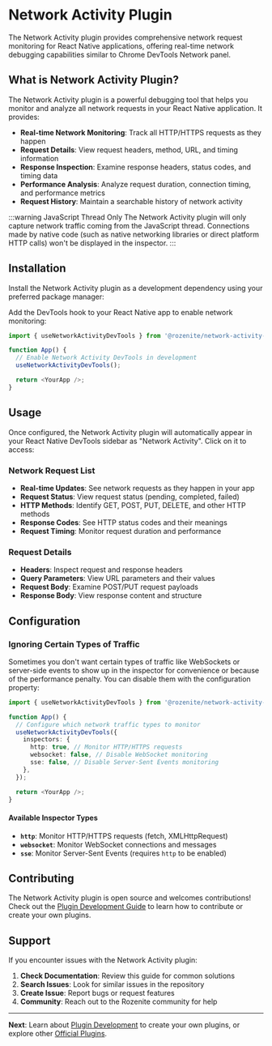 
# Network Activity Plugin

The Network Activity plugin provides comprehensive network request monitoring for React Native applications, offering real-time network debugging capabilities similar to Chrome DevTools Network panel.

## What is Network Activity Plugin?

The Network Activity plugin is a powerful debugging tool that helps you monitor and analyze all network requests in your React Native application. It provides:

- **Real-time Network Monitoring**: Track all HTTP/HTTPS requests as they happen
- **Request Details**: View request headers, method, URL, and timing information
- **Response Inspection**: Examine response headers, status codes, and timing data
- **Performance Analysis**: Analyze request duration, connection timing, and performance metrics
- **Request History**: Maintain a searchable history of network activity

:::warning JavaScript Thread Only
The Network Activity plugin will only capture network traffic coming from the JavaScript thread. Connections made by native code (such as native networking libraries or direct platform HTTP calls) won't be displayed in the inspector.
:::

## Installation

Install the Network Activity plugin as a development dependency using your preferred package manager:

<PackageManagerTabs command="install -D @rozenite/network-activity-plugin" />

Add the DevTools hook to your React Native app to enable network monitoring:

```typescript title="App.tsx"
import { useNetworkActivityDevTools } from '@rozenite/network-activity-plugin';

function App() {
  // Enable Network Activity DevTools in development
  useNetworkActivityDevTools();

  return <YourApp />;
}
```

## Usage

Once configured, the Network Activity plugin will automatically appear in your React Native DevTools sidebar as "Network Activity". Click on it to access:

### Network Request List

- **Real-time Updates**: See network requests as they happen in your app
- **Request Status**: View request status (pending, completed, failed)
- **HTTP Methods**: Identify GET, POST, PUT, DELETE, and other HTTP methods
- **Response Codes**: See HTTP status codes and their meanings
- **Request Timing**: Monitor request duration and performance

### Request Details

- **Headers**: Inspect request and response headers
- **Query Parameters**: View URL parameters and their values
- **Request Body**: Examine POST/PUT request payloads
- **Response Body**: View response content and structure

## Configuration

### Ignoring Certain Types of Traffic

Sometimes you don't want certain types of traffic like WebSockets or server-side events to show up in the inspector for convenience or because of the performance penalty. You can disable them with the configuration property:

```typescript title="App.tsx"
import { useNetworkActivityDevTools } from '@rozenite/network-activity-plugin';

function App() {
  // Configure which network traffic types to monitor
  useNetworkActivityDevTools({
    inspectors: {
      http: true, // Monitor HTTP/HTTPS requests
      websocket: false, // Disable WebSocket monitoring
      sse: false, // Disable Server-Sent Events monitoring
    },
  });

  return <YourApp />;
}
```

#### Available Inspector Types

- **`http`**: Monitor HTTP/HTTPS requests (fetch, XMLHttpRequest)
- **`websocket`**: Monitor WebSocket connections and messages
- **`sse`**: Monitor Server-Sent Events (requires `http` to be enabled)

## Contributing

The Network Activity plugin is open source and welcomes contributions! Check out the [Plugin Development Guide](./plugin-development.md) to learn how to contribute or create your own plugins.

## Support

If you encounter issues with the Network Activity plugin:

1. **Check Documentation**: Review this guide for common solutions
2. **Search Issues**: Look for similar issues in the repository
3. **Create Issue**: Report bugs or request features
4. **Community**: Reach out to the Rozenite community for help

---

**Next**: Learn about [Plugin Development](../plugin-development/plugin-development.md) to create your own plugins, or explore other [Official Plugins](./overview.md).
